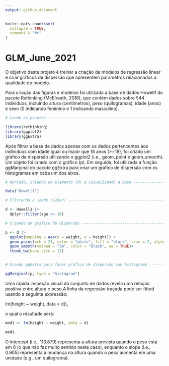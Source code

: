 ```yaml
---
output: github_document
---
```


<!-- README.md is generated from README.Rmd. Please edit that file -->

```r
knitr::opts_chunk$set(
  collapse = TRUE,
  comment = "#>"
)
```

# GLM_June_2021

O objetivo deste projeto é treinar a criação de modelos de regressão linear e criar gráficos de dispersão que apresentem paramêtros relacionados a qualidade do modelo.

Para criação das figuras e modelos foi utilizada a base de dados Howell1 do pacote Rethinking (McElreath, 2016), que contém dados sobre 544 indivíduos, incluindo altura (centímetros), peso (quilogramas), idade (anos) e sexo (0 indicando feminino e 1 indicando masculino).
```r
# Lendo os pacotes --------------------------------------------------------

library(rethinking)
library(ggplot2)
library(ggExtra)

```
Após filtrar a base de dados apenas com os dados pertencentes aos indíviduos com idade igual ou maior que 18 anos (>=18), foi criado um gráfico de dispersão utilizando o ggplot2 (i.e., geom_point e geom_smooth). Um objeto foi criado com o gráfico (p). Em seguida, foi utilizada a função ggMarginal do pacote ggExtra para criar um gráfico de dispersão com os histogramas em cada um dos eixos.
```r
# Abrindo, criando um elemento (d) e visualizando a base ------------------

data("Howell1")

# Filtrando a idade (>18yr) -----------------------------------------------

d <- Howell1 |>
  dplyr::filter(age >= 18)
```
```r
# Criando um grafico de dispersão -----------------------------------------

p <- d |>
  ggplot(mapping = aes(x = weight, y = height)) +
  geom_point(pch = 21, color = "white", fill = "black", size = 2, alpha = 0.8) +
  geom_smooth(method = "lm", color = "black", se = TRUE)+
  theme_bw(base_size = 12)


# Usando ggExtra para fazer grafico de dispersão com histograma -----------

ggMarginal(p, type = "histogram")

```

Uma rápida inspeção visual do conjunto de dados revela uma relação positiva entre altura e peso.A linha da regressão traçada pode ser fitted usando a seguinte expressão:

lm(height ~ weight, data = d)),

o qual o resultado será:

```r
mod1 <- lm(height ~ weight, data = d)

mod1

```
O intercept (i.e., 113.879) representa a altura prevista quando o peso está em 0 (o que não faz muito sentido neste caso), enquanto o slope (i.e., 0.905) representa a mudança na altura quando o peso aumenta em uma unidade (e.g., um quilograma). 















